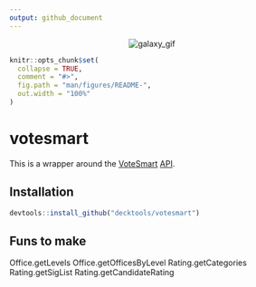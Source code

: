 ```yaml
---
output: github_document
---
```


<p align="center">
<img src="https://media.giphy.com/media/pD4mUFQR0ovmg/giphy.gif" alt="galaxy_gif">
</p>

```r
knitr::opts_chunk$set(
  collapse = TRUE,
  comment = "#>",
  fig.path = "man/figures/README-",
  out.width = "100%"
)
```

# votesmart

This is a wrapper around the [VoteSmart](https://justfacts.votesmart.org/) [API](http://api.votesmart.org/docs/).

## Installation

``` r
devtools::install_github("decktools/votesmart")
```

## Funs to make

Office.getLevels
Office.getOfficesByLevel
Rating.getCategories
Rating.getSigList
Rating.getCandidateRating
